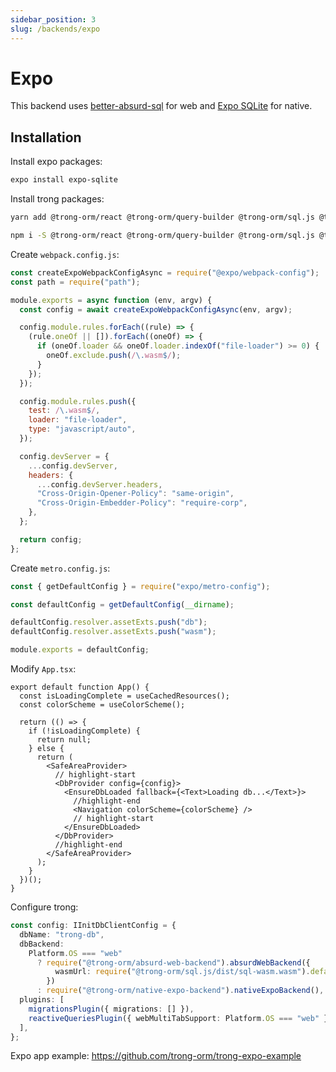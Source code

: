 ```yaml
---
sidebar_position: 3
slug: /backends/expo
---
```



# Expo

This backend uses [better-absurd-sql](https://github.com/trong-orm/better-absurd-sql) for web and [Expo SQLite](https://docs.expo.dev/versions/latest/sdk/sqlite/) for native.

## Installation

Install expo packages:

```bash
expo install expo-sqlite
```

Install trong packages:

<Tabs>
  <TabItem value="yarn" label="yarn" default>

```bash
yarn add @trong-orm/react @trong-orm/query-builder @trong-orm/sql.js @trong-orm/absurd-web-backend @trong-orm/native-expo-backend
```

  </TabItem>
  <TabItem value="npm" label="npm">

```bash
npm i -S @trong-orm/react @trong-orm/query-builder @trong-orm/sql.js @trong-orm/absurd-web-backend @trong-orm/native-expo-backend
```

  </TabItem>
</Tabs>

Create `webpack.config.js`:

```javascript
const createExpoWebpackConfigAsync = require("@expo/webpack-config");
const path = require("path");

module.exports = async function (env, argv) {
  const config = await createExpoWebpackConfigAsync(env, argv);

  config.module.rules.forEach((rule) => {
    (rule.oneOf || []).forEach((oneOf) => {
      if (oneOf.loader && oneOf.loader.indexOf("file-loader") >= 0) {
        oneOf.exclude.push(/\.wasm$/);
      }
    });
  });

  config.module.rules.push({
    test: /\.wasm$/,
    loader: "file-loader",
    type: "javascript/auto",
  });

  config.devServer = {
    ...config.devServer,
    headers: {
      ...config.devServer.headers,
      "Cross-Origin-Opener-Policy": "same-origin",
      "Cross-Origin-Embedder-Policy": "require-corp",
    },
  };

  return config;
};
```

Create `metro.config.js`:

```javascript
const { getDefaultConfig } = require("expo/metro-config");

const defaultConfig = getDefaultConfig(__dirname);

defaultConfig.resolver.assetExts.push("db");
defaultConfig.resolver.assetExts.push("wasm");

module.exports = defaultConfig;
```

Modify `App.tsx`:

```tsx
export default function App() {
  const isLoadingComplete = useCachedResources();
  const colorScheme = useColorScheme();

  return (() => {
    if (!isLoadingComplete) {
      return null;
    } else {
      return (
        <SafeAreaProvider>
          // highlight-start
          <DbProvider config={config}>
            <EnsureDbLoaded fallback={<Text>Loading db...</Text>}>
              //highlight-end
              <Navigation colorScheme={colorScheme} />
              // highlight-start
            </EnsureDbLoaded>
          </DbProvider>
          //highlight-end
        </SafeAreaProvider>
      );
    }
  })();
}
```

Configure trong:

```typescript
const config: IInitDbClientConfig = {
  dbName: "trong-db",
  dbBackend:
    Platform.OS === "web"
      ? require("@trong-orm/absurd-web-backend").absurdWebBackend({
          wasmUrl: require("@trong-orm/sql.js/dist/sql-wasm.wasm").default,
        })
      : require("@trong-orm/native-expo-backend").nativeExpoBackend(),
  plugins: [
    migrationsPlugin({ migrations: [] }),
    reactiveQueriesPlugin({ webMultiTabSupport: Platform.OS === "web" }),
  ],
};
```

Expo app example: https://github.com/trong-orm/trong-expo-example
